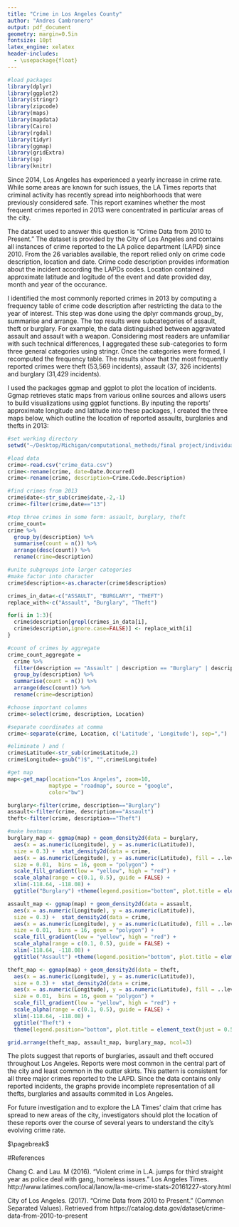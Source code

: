 ```yaml
---
title: "Crime in Los Angeles County"
author: "Andres Cambronero"
output: pdf_document
geometry: margin=0.5in
fontsize: 10pt
latex_engine: xelatex
header-includes:
  - \usepackage{float}
---
```


```r
#load packages
library(dplyr)
library(ggplot2)
library(stringr)
library(zipcode)
library(maps)
library(mapdata)
library(Cairo)
library(rgdal)
library(tidyr)
library(ggmap)
library(gridExtra)
library(sp)
library(knitr)
```

Since 2014, Los Angeles has experienced a yearly increase in crime rate. While some areas are known for such issues, the LA Times reports that criminal activity has recently spread into neighborhoods that were previously considered safe. This report examines whether the most frequent crimes reported in 2013 were concentrated in particular areas of the city. 

The dataset used to answer this question is "Crime Data from 2010 to Present." The dataset is provided by the City of Los Angeles and contains all instances of crime reported to the LA police department (LAPD) since 2010. From the 26 variables available, the report relied only on crime code description, location and date. Crime code description provides information about the incident according the LAPDs codes. Location contained approximate latitude and logitude of the event and date provided day, month and year of the occurance.

I identified the most commonly reported crimes in 2013 by computing a frequency table of crime code description after restricting the data to the year of interest. This step was done using the dplyr commands group_by, summarise and arrange. The top results were subcategories of assault, theft or burglary. For example, the data distinguished between aggravated assault and assault with a weapon. Considering most readers are unfamiliar with such technical differences, I aggregated these sub-categories to form three general categories using stringr. Once the categories were formed, I recomputed the frequency table. The results show that the most frequently reported crimes were theft (53,569 incidents), assault (37, 326 incidents) and burglary (31,429 incidents). 

I used the packages ggmap and ggplot to plot the location of incidents. Ggmap retrieves static maps from various online sources and allows users to build visualizations using ggplot functions. By inputing the reports' approximate longitude and latitude into these packages, I created the three maps below, which outline the location of reported assaults, burglaries and thefts in 2013:

```r
#set working directory 
setwd("~/Desktop/Michigan/computational_methods/final project/individual component")

#load data
crime<-read.csv("crime_data.csv")
crime<-rename(crime, date=Date.Occurred)
crime<-rename(crime, description=Crime.Code.Description)

#find crimes from 2013
crime$date<-str_sub(crime$date,-2,-1)
crime<-filter(crime,date=="13")

#top three crimes in some form: assault, burglary, theft 
crime_count=
crime %>%
  group_by(description) %>% 
  summarise(count = n()) %>%
  arrange(desc(count)) %>%
  rename(crime=description)

#unite subgroups into larger categories
#make factor into character
crime$description<-as.character(crime$description)

crimes_in_data<-c("ASSAULT", "BURGLARY", "THEFT")
replace_with<-c("Assault", "Burglary", "Theft")

for(i in 1:3){
  crime$description[grepl(crimes_in_data[i], 
  crime$description,ignore.case=FALSE)] <- replace_with[i]
}

#count of crimes by aggregate
crime_count_aggregate =
  crime %>%
  filter(description == "Assault" | description == "Burglary" | description == "Theft") %>%
  group_by(description) %>% 
  summarise(count = n()) %>%
  arrange(desc(count)) %>%
  rename(crime=description)

#choose important columns
crime<-select(crime, description, Location)

#separate coordinates at comma
crime<-separate(crime, Location, c('Latitude', 'Longitude'), sep=",")

#eliminate ) and (
crime$Latitude<-str_sub(crime$Latitude,2)
crime$Longitude<-gsub(")$", "",crime$Longitude) 

#get map
map<-get_map(location="Los Angeles", zoom=10, 
             maptype = "roadmap", source = "google",
             color="bw")

burglary<-filter(crime, description=="Burglary")
assault<-filter(crime, description=="Assault")
theft<-filter(crime, description=="Theft")

#make heatmaps
burglary_map <- ggmap(map) + geom_density2d(data = burglary, 
  aes(x = as.numeric(Longitude), y = as.numeric(Latitude)),
  size = 0.3) +  stat_density2d(data = crime, 
  aes(x = as.numeric(Longitude), y = as.numeric(Latitude), fill = ..level.., alpha = ..level..),
  size = 0.01,  bins = 16, geom = "polygon") +
  scale_fill_gradient(low = "yellow", high = "red") +
  scale_alpha(range = c(0.1, 0.5), guide = FALSE) +
  xlim(-118.64, -118.08) +
  ggtitle("Burglary") +theme(legend.position="bottom", plot.title = element_text(hjust = 0.5,size=10),plot.margin=unit(c(0,0,0,0), "cm"),legend.title.align=0.5)

assault_map <- ggmap(map) + geom_density2d(data = assault, 
  aes(x = as.numeric(Longitude), y = as.numeric(Latitude)),
  size = 0.3) +  stat_density2d(data = crime, 
  aes(x = as.numeric(Longitude), y = as.numeric(Latitude), fill = ..level.., alpha = ..level..),
  size = 0.01,  bins = 16, geom = "polygon") +
  scale_fill_gradient(low = "yellow", high = "red") +
  scale_alpha(range = c(0.1, 0.5), guide = FALSE) +
  xlim(-118.64, -118.08) +
  ggtitle("Assault") +theme(legend.position="bottom", plot.title = element_text(hjust = 0.5,size=10),plot.margin=unit(c(0,0,0,0), "cm"),legend.title.align=0.5)

theft_map <- ggmap(map) + geom_density2d(data = theft, 
  aes(x = as.numeric(Longitude), y = as.numeric(Latitude)),
  size = 0.3) +  stat_density2d(data = crime, 
  aes(x = as.numeric(Longitude), y = as.numeric(Latitude), fill = ..level.., alpha = ..level..),
  size = 0.01,  bins = 16, geom = "polygon") +
  scale_fill_gradient(low = "yellow", high = "red") +
  scale_alpha(range = c(0.1, 0.5), guide = FALSE) +
  xlim(-118.64, -118.08) +
  ggtitle("Theft") +
  theme(legend.position="bottom", plot.title = element_text(hjust = 0.5, size=10), plot.margin=unit(c(0,0,0,0), "cm"),legend.title.align=0.5)  
```

```r
grid.arrange(theft_map, assault_map, burglary_map, ncol=3)
```

The plots suggest that reports of burglaries, assault and theft occured throughout Los Angeles. Reports were most common in the central part of the city and least common in the outter skirts. This pattern is consistent for all three major crimes reported to the LAPD. Since the data contains only reported incidents, the graphs provide incomplete representation of all thefts, burglaries and assaults commited in Los Angeles.

For future investigation and to explore the LA Times' claim that crime has spread to new areas of the city, investigators should plot the location of these reports over the course of several years to understand the city's evolving crime rate.


$\pagebreak$

#References
\setlength{\parindent}{-0.2in}
\setlength{\leftskip}{0.2in}
\setlength{\parskip}{8pt}
\noindent

Chang C. and Lau. M (2016). "Violent crime in L.A. jumps for third straight year as police deal with gang, homeless issues." Los Angeles Times.  http://www.latimes.com/local/lanow/la-me-crime-stats-20161227-story.html


City of Los Angeles. (2017). "Crime Data from 2010 to Present." (Common Separated Values).  Retrieved from https://catalog.data.gov/dataset/crime-data-from-2010-to-present
